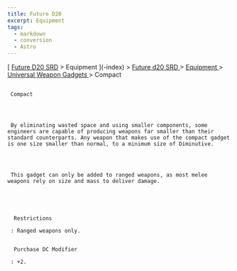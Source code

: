 ```yaml
---
title: Future D20
excerpt: Equipment
tags:
  - markdown
  - conversion
  - Astro
---
```







[
[Future D20 SRD]( / ) > Equipment
     ](-index)
     >
     [
      Future d20 SRD
     ](future-d20-srd-index)
     >
     [
      Equipment
     ](future-d20-srd-equipment-index)
     >
     [
      Universal Weapon Gadgets
     ](future-d20-srd-equipment-gadgets-universal-weapons-index)
     > Compact
    





## 
     Compact
    



     By eliminating wasted space and using smaller components, some engineers are capable of producing weapons far smaller than their standard counterparts. Any weapon that makes use of the compact gadget is one size smaller than normal, to a minimum size of Diminutive.
    



     This gadget can only be added to ranged weapons, as most melee weapons rely on size and mass to deliver damage.
    




      Restrictions
     
     : Ranged weapons only.
     

      Purchase DC Modifier
     
     : +2.
    




